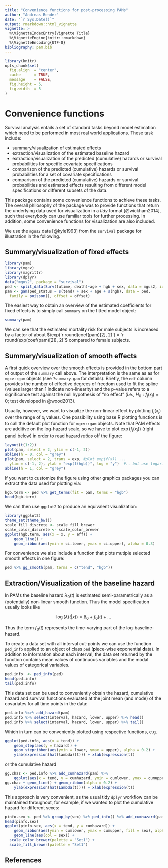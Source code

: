 ```yaml
---
title: "Convenience functions for post-processing PAMs"
author: "Andreas Bender"
date: "`r Sys.Date()`"
output: rmarkdown::html_vignette
vignette: >
  %\VignetteIndexEntry{Vignette Title}
  %\VignetteEngine{knitr::rmarkdown}
  %\VignetteEncoding{UTF-8}
bibliography: pam.bib
---
```


```r
library(knitr)
opts_chunk$set(
  fig.align  = "center",
  cache      = TRUE,
  message    = FALSE,
  fig.height = 5,
  fig.width  = 5
)
```


# Convenience functions

Survival analysis entails a set of standard tasks 
beyond model estimation which need to be performed in most real world applications. 
These task include: 

- summary/visualization of estimated effects 
- extraction/visualization of the estimated baseline hazard
- extraction/visualization of the predicted (cumulative) hazards or survival probabilities
for specific covariate specifications
- comparison of the predicted (cumulative) hazards or survival probabilities for a set 
of covariate specifications
- comparison of the predicted (cumulative) hazards or survival probabilities and estimated effects
resulting from different model specifications or different subsets of the data. 

This package contains some convenience functions to achieve these tasks. 
The overall philosophy of the package was to provide functions that return the 
underlying data used for visualization in a *tidy* format [@wickham2014], such that everybody 
can use familiar tools for further processing. In addition, some convenience functions 
for visualization are also included. 

We use the `mgus2` data [@kyle1993] from the `survival` package for illustration in the following.  


## Summary/visualization of fixed effects 

```r
library(pam)
library(mgcv)
library(magrittr)
library(dplyr)
data("mgus2", package = "survival")
ped <- split_data(Surv(futime, death)~age + hgb + sex, data = mgus2, id = "id")
pam <- gam(ped_status ~ s(tend) + sex + age + s(hgb), data = ped, 
  family = poisson(), offset = offset)
```

The easiest way to obtain an overview of the estimated coefficients for fixed effects 
is to simply call `summary` on the fitted model object:

```r
summary(pam)
```

We can see that the estimated mortality risk for male subjects is increased by a factor of 
about $\exp(`r round(coef(pam)[2], 2)`) = `r round(exp(coef(pam)[2]), 2)`$ compared to female subjects.

<!--
Additionally, this package provides a function to visualize fixed coefficients 
in terms of tree/forest plots: 

```r
## yet to be implemented 
```
-->

## Summary/visualization of smooth effects
A first quick overview over the smooth effects is provided in the bottom part of 
output of the `summary` call above. The interpretation is the same as as for 
`mgcv::gam` objects (see `?summary.gam` for details). Briefly, the `edf` column 
provides the number of effective degrees of freedom used to fit the spline 
(values larger than 1 indicate non-linearity) and the p-value refers to 
a significance test against the null hypothesis of "no effect" 
(i.e., $H_0: f_j(x_j) = 0$; test developed in @wood2013). 

Usually, however, we want to visualize the non-linear effect by plotting 
$f_j(x_j)$ over the range of $x_j$ values. One possibility using base R 
plotting functions is to call the default plot function for `mgcv::gam` objects.
Note that PAM effects are additive on the log-hazard scale, so we have to plot 
$\exp(f_j(x_j))$ (right panel below) in order to read hazard *ratios* off the figure:

```r
layout(t(1:2))
plot(pam, select = 2, ylim = c(-1, 2))
abline(h = 0, col = "grey")
plot(pam, select = 2, trans = exp, #plot exp(f(x)) ...
  ylim = c(-1, 2), ylab = "exp(f(hgb))", log = "y")  #.. but use logarithmic axis for legibility 
abline(h = 1, col = "grey")
```

If you want to customize the figure using other graphics packages you can 
extract the data used for plotting via: 

```r
hgb.term <- ped %>% get_terms(fit = pam, terms = "hgb")
head(hgb.term)
```

We can then use `ggplot2` to produce an equivalent visualization: 

```r
library(ggplot2)
theme_set(theme_bw())
scale_fill_discrete <- scale_fill_brewer
scale_color_discrete <- scale_color_brewer
ggplot(hgb.term, aes(x = x, y = eff)) + 
	geom_line() + 
	geom_ribbon(aes(ymin = ci.lower, ymax = ci.upper), alpha = 0.3)
```

For convenience we also include a function that plots mutiple selected smooth 
effects in one figure: 

```r
ped %>% gg_smooth(pam, terms = c("tend", "hgb"))
```


## Extraction/Visualization of the baseline hazard

In PAMs the baseline hazard $\lambda_0(t)$ is estimated semi-parametrically as a 
(potentially) non-linear smooth function. Thus the model specification usually 
looks like 

$$
\log(\lambda(t|x)) = \beta_0 + f_0(t) + \ldots
$$

Thus the term $f_0(t)$ represents the time-varying part of the log-baseline-hazard. 

To create a data set with all interval cut-points we can use the function 
`ped_info` applied to an object of class `ped` (**p**iece-wise **e**xponential **d**ata). 
In addition to information about each interval, the data set returned by the function contains 
mean values of continuous variables and the modal values of categorical variables.

```r
ped.info  <- ped_info(ped)
head(ped.info)
tail(ped.info)
```

This data set can be used to conveniently obtain the hazard, cumulative hazard and survival functions evaluated at the joint mean (and mode) of the covariates for all time points in the data:

```r
ped.info %<>% add_hazard(pam)
ped.info %>% select(interval, hazard, lower, upper) %>% head()
ped.info %>% select(interval, hazard, lower, upper) %>% tail()
```

Which in turn can be conveniently plotted using respective functions, e.g. 

```r
ggplot(ped.info, aes(x = tend)) + 
	geom_step(aes(y = hazard)) + 
	geom_stepribbon(aes(ymin = lower, ymax = upper), alpha = 0.2) + 
	ylab(expression(hat(lambda)(t))) + xlab(expression(t))
```

or the cumulative hazard 

```r
gg.chaz <- ped.info %>% add_cumhazard(pam) %>% 
	ggplot(aes(x = tend, y = cumhazard, ymin = cumlower, ymax = cumupper))
gg.chaz + geom_line() + geom_ribbon(alpha = 0.2) + 
	ylab(expression(hat(Lambda(t)))) + xlab(expression(t))
```

This approach is very convenient, as the usual tidy `dplyr` workflow can 
be maintained throughout, for example, if we wanted to plot the cumulative 
hazard for different sexes:

```r
pinfo.sex <- ped %>% group_by(sex) %>% ped_info() %>% add_cumhazard(pam)
head(pinfo.sex)
ggplot(pinfo.sex, aes(x = tend, y = cumhazard)) + 
	geom_ribbon(aes(ymin = cumlower, ymax = cumupper, fill = sex), alpha = 0.3) + 
	geom_line(aes(col = sex)) +
  scale_color_brewer(palette = "Set1") +
  scale_fill_brewer(palette = "Set1")
```

## References
